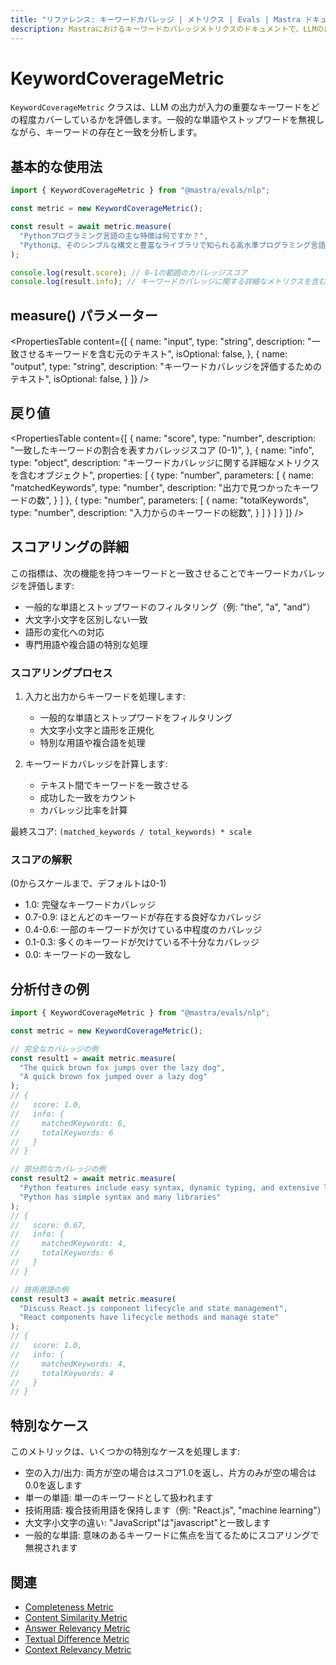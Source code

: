 ```yaml
---
title: "リファレンス: キーワードカバレッジ | メトリクス | Evals | Mastra ドキュメント"
description: Mastraにおけるキーワードカバレッジメトリクスのドキュメントで、LLMの出力が入力の重要なキーワードをどれだけカバーしているかを評価します。
---
```


# KeywordCoverageMetric

`KeywordCoverageMetric` クラスは、LLM の出力が入力の重要なキーワードをどの程度カバーしているかを評価します。一般的な単語やストップワードを無視しながら、キーワードの存在と一致を分析します。

## 基本的な使用法

```typescript
import { KeywordCoverageMetric } from "@mastra/evals/nlp";

const metric = new KeywordCoverageMetric();

const result = await metric.measure(
  "Pythonプログラミング言語の主な特徴は何ですか？",
  "Pythonは、そのシンプルな構文と豊富なライブラリで知られる高水準プログラミング言語です。"
);

console.log(result.score); // 0-1の範囲のカバレッジスコア
console.log(result.info); // キーワードカバレッジに関する詳細なメトリクスを含むオブジェクト
```

## measure() パラメーター

<PropertiesTable
  content={[
    {
      name: "input",
      type: "string",
      description: "一致させるキーワードを含む元のテキスト",
      isOptional: false,
    },
    {
      name: "output",
      type: "string",
      description: "キーワードカバレッジを評価するためのテキスト",
      isOptional: false,
    }
  ]}
/>

## 戻り値

<PropertiesTable
  content={[
    {
      name: "score",
      type: "number",
      description: "一致したキーワードの割合を表すカバレッジスコア (0-1)",
    },
    {
      name: "info",
      type: "object",
      description: "キーワードカバレッジに関する詳細なメトリクスを含むオブジェクト",
      properties: [
        {
          type: "number",
          parameters: [
            {
              name: "matchedKeywords",
              type: "number",
              description: "出力で見つかったキーワードの数",
            }
          ]
        },
        {
          type: "number",
          parameters: [
            {
              name: "totalKeywords",
              type: "number",
              description: "入力からのキーワードの総数",
            }
          ]
        }
      ]
    }
  ]}
/>

## スコアリングの詳細

この指標は、次の機能を持つキーワードと一致させることでキーワードカバレッジを評価します:
- 一般的な単語とストップワードのフィルタリング（例: "the", "a", "and"）
- 大文字小文字を区別しない一致
- 語形の変化への対応
- 専門用語や複合語の特別な処理

### スコアリングプロセス

1. 入力と出力からキーワードを処理します:
   - 一般的な単語とストップワードをフィルタリング
   - 大文字小文字と語形を正規化
   - 特別な用語や複合語を処理

2. キーワードカバレッジを計算します:
   - テキスト間でキーワードを一致させる
   - 成功した一致をカウント
   - カバレッジ比率を計算

最終スコア: `(matched_keywords / total_keywords) * scale`

### スコアの解釈
(0からスケールまで、デフォルトは0-1)
- 1.0: 完璧なキーワードカバレッジ
- 0.7-0.9: ほとんどのキーワードが存在する良好なカバレッジ
- 0.4-0.6: 一部のキーワードが欠けている中程度のカバレッジ
- 0.1-0.3: 多くのキーワードが欠けている不十分なカバレッジ
- 0.0: キーワードの一致なし

## 分析付きの例

```typescript
import { KeywordCoverageMetric } from "@mastra/evals/nlp";

const metric = new KeywordCoverageMetric();

// 完全なカバレッジの例
const result1 = await metric.measure(
  "The quick brown fox jumps over the lazy dog",
  "A quick brown fox jumped over a lazy dog"
);
// {
//   score: 1.0,
//   info: {
//     matchedKeywords: 6,
//     totalKeywords: 6
//   }
// }

// 部分的なカバレッジの例
const result2 = await metric.measure(
  "Python features include easy syntax, dynamic typing, and extensive libraries",
  "Python has simple syntax and many libraries"
);
// {
//   score: 0.67,
//   info: {
//     matchedKeywords: 4,
//     totalKeywords: 6
//   }
// }

// 技術用語の例
const result3 = await metric.measure(
  "Discuss React.js component lifecycle and state management",
  "React components have lifecycle methods and manage state"
);
// {
//   score: 1.0,
//   info: {
//     matchedKeywords: 4,
//     totalKeywords: 4
//   }
// }
```

## 特別なケース

このメトリックは、いくつかの特別なケースを処理します:
- 空の入力/出力: 両方が空の場合はスコア1.0を返し、片方のみが空の場合は0.0を返します
- 単一の単語: 単一のキーワードとして扱われます
- 技術用語: 複合技術用語を保持します（例: "React.js", "machine learning"）
- 大文字小文字の違い: "JavaScript"は"javascript"と一致します
- 一般的な単語: 意味のあるキーワードに焦点を当てるためにスコアリングで無視されます

## 関連

- [Completeness Metric](./completeness)
- [Content Similarity Metric](./content-similarity)
- [Answer Relevancy Metric](./answer-relevancy)
- [Textual Difference Metric](./textual-difference)
- [Context Relevancy Metric](./context-relevancy)